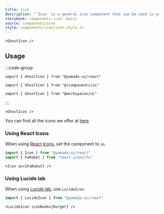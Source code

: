 ```yaml
---
title: Icon
description: "`Icon` is a general icon component that can be used in your projects."
storybook: components-icon--basic
source: components/icon
style: components/icon/icon.style.ts
---
```


```tsx preview
<GhostIcon />
```

## Usage

:::code-group

```tsx [package]
import { GhostIcon } from "@yamada-ui/react"
```

```tsx [alias]
import { GhostIcon } from "@/components/ui"
```

```tsx [monorepo]
import { GhostIcon } from "@workspaces/ui"
```

:::

```tsx
<GhostIcon />
```

You can find all the icons we offer at [here](/icons).

### Using React Icons

When using [React Icons](https://react-icons.github.io/react-icons), set the component to `as`.

```ts
import { Icon } from "@yamada-ui/react"
import { FaRobot } from "react-icons/fa"
```

```tsx
<Icon as={FaRobot} />
```

### Using Lucide lab

When using [Lucide lab](https://github.com/lucide-icons/lucide-lab), use `LucideIcon`.

```ts
import { LucideIcon } from "@yamada-ui/react"
```

```tsx preview
<LucideIcon iconNode={burger} />
```
